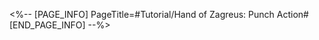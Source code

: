 <%-- [PAGE_INFO]
PageTitle=#Tutorial/Hand of Zagreus: Punch Action#
[END_PAGE_INFO] --%>
{{Tutorial
|sort      = 631601
|title     = Hand of Zagreus: Punch Action
|subtitle  = 
|type      = 
|about     = 
|image1    = Tutorial Hand of Zagreus Punch Action 1.png{{subst:void|<!--$UPLOAD:<<SpriteOutput/TutorialPic/TutorialPage_631601.png>-<Tutorial Hand of Zagreus Punch Action 1.png>-<Tutorial Files>>-->}}
|text1     = The Hand of Zagreus can charge up, and then sprint in a straight line, during which it will gain a certain degree of destructive power.
|image2    = Tutorial Hand of Zagreus Punch Action 2.png{{subst:void|<!--$UPLOAD:<<SpriteOutput/TutorialPic/TutorialPage_631602.png>-<Tutorial Hand of Zagreus Punch Action 2.png>-<Tutorial Files>>-->}}
|text2     = Hit the {{Color|h|nobold=1|Punch}} ability button to enter the aiming state. During this time, the Hand of Zagreus {{Color|h|nobold=1|cannot move}}. Drag the screen and adjust the direction, and hit the {{Color|h|nobold=1|Punch}} ability button to perform a {{Color|h|nobold=1|Punch Action}}, whereby the Hand of Zagreus will sprint toward the aimed direction. During the sprint, the Hand of Zagreus {{Color|h|nobold=1|cannot be controlled}}.
|image3    = Tutorial Hand of Zagreus Punch Action 3.png{{subst:void|<!--$UPLOAD:<<SpriteOutput/TutorialPic/TutorialPage_631603.png>-<Tutorial Hand of Zagreus Punch Action 3.png>-<Tutorial Files>>-->}}
|text3     = While in the aiming state, the Hand of Zagreus can detect {{Color|h|nobold=1|destructible objects}} that glow. Sprint at the {{Color|h|nobold=1|destructible object}} to destroy it. Upon collision, the Hand of Zagreus will {{Color|h|nobold=1|stop sprinting}}.
|image4    = Tutorial Hand of Zagreus Punch Action 4.png{{subst:void|<!--$UPLOAD:<<SpriteOutput/TutorialPic/TutorialPage_631701.png>-<Tutorial Hand of Zagreus Punch Action 4.png>-<Tutorial Files>>-->}}
|text4     = When each Hand of Zagreus is activated for the first time, the Trial of Whimsy will open for you, in which you need to control the hand and collect Coins of Whimsy generated nearby.
}}